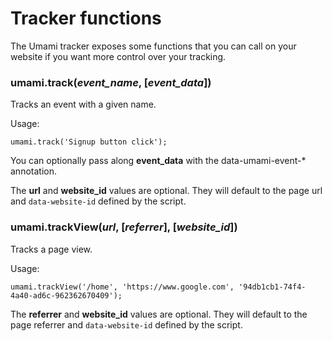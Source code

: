 # Tracker functions

The Umami tracker exposes some functions that you can call on your website if you want
more control over your tracking.

### umami.track(_event_name_, [*event_data*])

Tracks an event with a given name.

Usage:

```
umami.track('Signup button click');
```

You can optionally pass along **event_data** with the data-umami-event-\* annotation.

The **url** and **website_id** values are optional. They will default to the page url and `data-website-id`
defined by the script.

### umami.trackView(_url_, [*referrer*], [*website_id*])

Tracks a page view.

Usage:

```
umami.trackView('/home', 'https://www.google.com', '94db1cb1-74f4-4a40-ad6c-962362670409');
```

The **referrer** and **website_id** values are optional. They will default to the page referrer and `data-website-id`
defined by the script.
